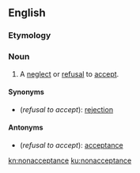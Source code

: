 ==English==

===Etymology===
{{prefix|non|acceptance|lang=en}}

===Noun===
{{en-noun}}

# A [[neglect]] or [[refusal]] to [[accept]].

====Synonyms====
*(''refusal to accept''): [[rejection]]

====Antonyms====
*(''refusal to accept''): [[acceptance]]

[[kn:nonacceptance]]
[[ku:nonacceptance]]
